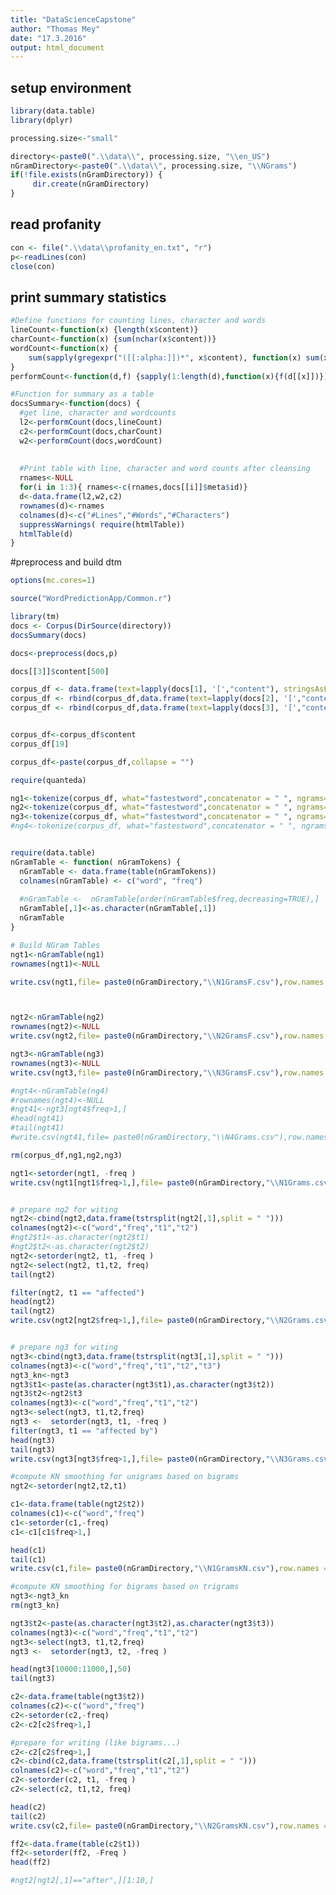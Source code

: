 ```yaml
---
title: "DataScienceCapstone"
author: "Thomas Mey"
date: "17.3.2016"
output: html_document
---
```





## setup environment
```r
library(data.table)
library(dplyr)

processing.size<-"small"

directory<-paste0(".\\data\\", processing.size, "\\en_US")
nGramDirectory<-paste0(".\\data\\", processing.size, "\\NGrams")
if(!file.exists(nGramDirectory)) {
     dir.create(nGramDirectory)
}
```

## read profanity
```r
con <- file(".\\data\\profanity_en.txt", "r") 
p<-readLines(con) 
close(con)
``` 


## print summary statistics
```r
#Define functions for counting lines, character and words
lineCount<-function(x) {length(x$content)}
charCount<-function(x) {sum(nchar(x$content))}
wordCount<-function(x) {
    sum(sapply(gregexpr("([[:alpha:]])*", x$content), function(x) sum(x > 0)))
}
performCount<-function(d,f) {sapply(1:length(d),function(x){f(d[[x]])})}

#Function for summary as a table
docsSummary<-function(docs) {
  #get line, character and wordcounts
  l2<-performCount(docs,lineCount)
  c2<-performCount(docs,charCount)
  w2<-performCount(docs,wordCount)
  
  
  #Print table with line, character and word counts after cleansing
  rnames<-NULL
  for(i in 1:3){ rnames<-c(rnames,docs[[i]]$meta$id)}
  d<-data.frame(l2,w2,c2)
  rownames(d)<-rnames
  colnames(d)<-c("#Lines","#Words","#Characters")
  suppressWarnings( require(htmlTable))
  htmlTable(d)
}
```

#preprocess and build dtm
```r
options(mc.cores=1)

source("WordPredictionApp/Common.r")

library(tm)   
docs <- Corpus(DirSource(directory))
docsSummary(docs)

docs<-preprocess(docs,p)

docs[[3]]$content[500]

corpus_df <- data.frame(text=lapply(docs[1], '[',"content"), stringsAsFactors=F)
corpus_df <- rbind(corpus_df,data.frame(text=lapply(docs[2], '[',"content"), stringsAsFactors=F))
corpus_df <- rbind(corpus_df,data.frame(text=lapply(docs[3], '[',"content"), stringsAsFactors=F))


corpus_df<-corpus_df$content
corpus_df[19]

corpus_df<-paste(corpus_df,collapse = "")

require(quanteda)

ng1<-tokenize(corpus_df, what="fastestword",concatenator = " ", ngrams=1)
ng2<-tokenize(corpus_df, what="fastestword",concatenator = " ", ngrams=2)
ng3<-tokenize(corpus_df, what="fastestword",concatenator = " ", ngrams=3)
#ng4<-tokenize(corpus_df, what="fastestword",concatenator = " ", ngrams=4)


require(data.table)
nGramTable <- function( nGramTokens) {
  nGramTable <- data.frame(table(nGramTokens))
  colnames(nGramTable) <- c("word", "freq")
  
  #nGramTable <-  nGramTable[order(nGramTable$freq,decreasing=TRUE),]
  nGramTable[,1]<-as.character(nGramTable[,1])
  nGramTable
}

# Build NGram Tables
ngt1<-nGramTable(ng1)
rownames(ngt1)<-NULL

write.csv(ngt1,file= paste0(nGramDirectory,"\\N1GramsF.csv"),row.names = FALSE)



ngt2<-nGramTable(ng2)
rownames(ngt2)<-NULL
write.csv(ngt2,file= paste0(nGramDirectory,"\\N2GramsF.csv"),row.names = FALSE)

ngt3<-nGramTable(ng3)
rownames(ngt3)<-NULL
write.csv(ngt3,file= paste0(nGramDirectory,"\\N3GramsF.csv"),row.names = FALSE)

#ngt4<-nGramTable(ng4)
#rownames(ngt4)<-NULL
#ngt41<-ngt3[ngt4$freq>1,]
#head(ngt41)
#tail(ngt41)
#write.csv(ngt41,file= paste0(nGramDirectory,"\\N4Grams.csv"),row.names = FALSE)

rm(corpus_df,ng1,ng2,ng3)
```


```r
ngt1<-setorder(ngt1, -freq )
write.csv(ngt1[ngt1$freq>1,],file= paste0(nGramDirectory,"\\N1Grams.csv"),row.names = FALSE)


# prepare ng2 for witing
ngt2<-cbind(ngt2,data.frame(tstrsplit(ngt2[,1],split = " ")))
colnames(ngt2)<-c("word","freq","t1","t2")
#ngt2$t1<-as.character(ngt2$t1)
#ngt2$t2<-as.character(ngt2$t2)
ngt2<-setorder(ngt2, t1, -freq )
ngt2<-select(ngt2, t1,t2, freq)
tail(ngt2)

filter(ngt2, t1 == "affected")
head(ngt2)
tail(ngt2)
write.csv(ngt2[ngt2$freq>1,],file= paste0(nGramDirectory,"\\N2Grams.csv"),row.names = FALSE)


# prepare ng3 for witing
ngt3<-cbind(ngt3,data.frame(tstrsplit(ngt3[,1],split = " ")))
colnames(ngt3)<-c("word","freq","t1","t2","t3")
ngt3_kn<-ngt3
ngt3$t1<-paste(as.character(ngt3$t1),as.character(ngt3$t2))
ngt3$t2<-ngt2$t3
colnames(ngt3)<-c("word","freq","t1","t2")
ngt3<-select(ngt3, t1,t2,freq)
ngt3 <-  setorder(ngt3, t1, -freq )
filter(ngt3, t1 == "affected by")
head(ngt3)
tail(ngt3)
write.csv(ngt3[ngt3$freq>1,],file= paste0(nGramDirectory,"\\N3Grams.csv"),row.names = FALSE)
```


```r
#compute KN smoothing for unigrams based on bigrams
ngt2<-setorder(ngt2,t2,t1)

c1<-data.frame(table(ngt2$t2))
colnames(c1)<-c("word","freq")
c1<-setorder(c1,-freq)
c1<-c1[c1$freq>1,]

head(c1)
tail(c1)
write.csv(c1,file= paste0(nGramDirectory,"\\N1GramsKN.csv"),row.names = FALSE)

#compute KN smoothing for bigrams based on trigrams
ngt3<-ngt3_kn
rm(ngt3_kn)

ngt3$t2<-paste(as.character(ngt3$t2),as.character(ngt3$t3))
colnames(ngt3)<-c("word","freq","t1","t2")
ngt3<-select(ngt3, t1,t2,freq)
ngt3 <-  setorder(ngt3, t2, -freq )

head(ngt3[10000:11000,],50)
tail(ngt3)

c2<-data.frame(table(ngt3$t2))
colnames(c2)<-c("word","freq")
c2<-setorder(c2,-freq)
c2<-c2[c2$freq>1,]

#prepare for writing (like bigrams...)
c2<-c2[c2$freq>1,]
c2<-cbind(c2,data.frame(tstrsplit(c2[,1],split = " ")))
colnames(c2)<-c("word","freq","t1","t2")
c2<-setorder(c2, t1, -freq )
c2<-select(c2, t1,t2, freq)

head(c2)
tail(c2)
write.csv(c2,file= paste0(nGramDirectory,"\\N2GramsKN.csv"),row.names = FALSE)

ff2<-data.frame(table(c2$t1))
ff2<-setorder(ff2, -Freq )
head(ff2)
```


```r
#ngt2[ngt2[,1]=="after",][1:10,]

```

